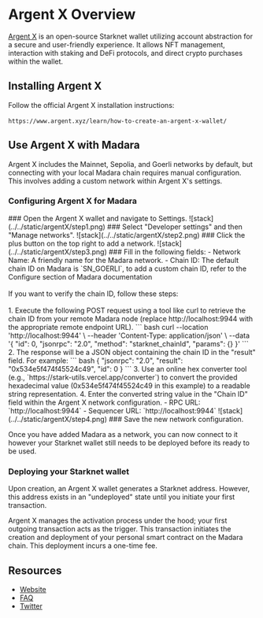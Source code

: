 
# Argent X Overview
[Argent X](https://www.argent.xyz/argent-x/) is an open-source Starknet wallet utilizing account abstraction for a secure and user-friendly experience. It allows NFT management, interaction with staking and DeFi protocols, and direct crypto purchases within the wallet. 

## Installing Argent X 
Follow the official Argent X installation instructions:<br></br>
`https://www.argent.xyz/learn/how-to-create-an-argent-x-wallet/`

## Use Argent X with Madara
Argent X includes the Mainnet, Sepolia, and Goerli networks by default, but connecting with your local Madara chain requires manual configuration. This involves adding a custom network within Argent X's settings.

### Configuring Argent X for Madara
<Steps>
### Open the Argent X wallet and navigate to Settings.
![stack](../../static/argentX/step1.png)
### Select "Developer settings" and then "Manage networks".
![stack](../../static/argentX/step2.png)
### Click the plus button on the top right to add a network.
![stack](../../static/argentX/step3.png)
### Fill in the following fields:
    - Network Name: A friendly name for the Madara network.
    - Chain ID: The default chain ID on Madara is `SN_GOERLI`, to add a custom chain ID, refer to the Configure section of Madara documentation<br></br>
        If you want to verify the chain ID, follow these steps:<br></br>
            1.  Execute the following POST request using a tool like curl to retrieve the chain ID from your remote Madara node (replace http://localhost:9944 with the appropriate remote endpoint URL).           
                ``` bash
                    curl --location 'http://localhost:9944' \
                    --header 'Content-Type: application/json' \
                    --data '{
                        "id": 0,
                        "jsonrpc": "2.0",
                        "method": "starknet_chainId",
                        "params": {}
                    }'
                ```
            2.  The response will be a JSON object containing the chain ID in the "result" field. For example: 
                ``` bash
                    {
                        "jsonrpc": "2.0",
                        "result": "0x534e5f474f45524c49",
                        "id": 0
                    }
                ```
            3.  Use an online hex converter tool (e.g., `https://stark-utils.vercel.app/converter`) to convert the provided hexadecimal value (0x534e5f474f45524c49 in this example) to a readable string representation.
            4.  Enter the converted string value in the "Chain ID" field within the Argent X network configuration.
    - RPC URL: `http://localhost:9944`
    - Sequencer URL: `http://localhost:9944`
![stack](../../static/argentX/step4.png)
### Save the new network configuration.
</Steps>

Once you have added Madara as a network, you can now connect to it however your Starknet wallet still needs to be deployed before its ready to be used.

### Deploying your Starknet wallet
Upon creation, an Argent X wallet generates a Starknet address. However, this address exists in an "undeployed" state until you initiate your first transaction. 

Argent X manages the activation process under the hood; your first outgoing transaction acts as the trigger.
This transaction initiates the creation and deployment of your personal smart contract on the Madara chain.  This deployment incurs a one-time fee.
## Resources
- [Website](https://www.argent.xyz/argent-x/)
- [FAQ](https://www.argent.xyz/faq/)
- [Twitter](https://twitter.com/argentHQ)